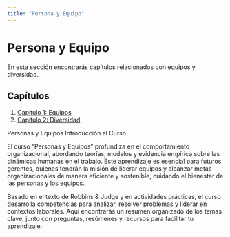 ```yaml
---
title: "Persona y Equipo"
---
```


# Persona y Equipo
En esta sección encontrarás capítulos relacionados con equipos y diversidad.

## Capítulos
1. [Capítulo 1: Equipos](Capitulo1.html)
2. [Capítulo 2: Diversidad](Capitulo2.html)



Personas y Equipos
Introducción al Curso

El curso "Personas y Equipos" profundiza en el comportamiento organizacional, abordando teorías, modelos y evidencia empírica sobre las dinámicas humanas en el trabajo. Este aprendizaje es esencial para futuros gerentes, quienes tendrán la misión de liderar equipos y alcanzar metas organizacionales de manera eficiente y sostenible, cuidando el bienestar de las personas y los equipos.

Basado en el texto de Robbins & Judge y en actividades prácticas, el curso desarrolla competencias para analizar, resolver problemas y liderar en contextos laborales. Aquí encontrarás un resumen organizado de los temas clave, junto con preguntas, resúmenes y recursos para facilitar tu aprendizaje.